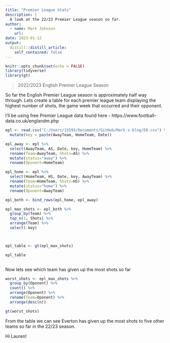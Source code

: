 ```yaml
---
title: "Premier League Stats"
description: |
  A look at the 22/23 Premier League season so far.
author:
  - name: Mark Johnson
    url: 
date: 2023-01-12
output:
  distill::distill_article:
    self_contained: false
---
```



```r
knitr::opts_chunk$set(echo = FALSE)
library(tidyverse)
library(gt)
```


> 2022/2023 English Premier League Season 

So far the English Premier League season is approximately half way through. Lets create a table for each premier league team displaying the highest number of shots, the game week that occurred and their opponent.

I'll be using free Premier League data found here - https://www.football-data.co.uk/englandm.php

```r

epl <- read.csv("C:/Users/15593/Documents/GitHub/Mark-s-blog/E0.csv") %>% 
  mutate(key = paste(AwayTeam, HomeTeam, Date))

epl_away <- epl %>% 
  select(AwayTeam, AS, Date, key, HomeTeam) %>% 
  rename(Team=AwayTeam, Shots=AS) %>% 
  mutate(status="away") %>% 
  rename(Oponent=HomeTeam)

epl_home <- epl %>% 
  select(HomeTeam, HS, Date, key, AwayTeam) %>% 
  rename(Team=HomeTeam, Shots=HS) %>% 
  mutate(status="home") %>% 
  rename(Oponent=AwayTeam)

epl_both <- bind_rows(epl_home, epl_away)

epl_max_shots <- epl_both %>% 
  group_by(Team) %>% 
  top_n(1, Shots) %>% 
  arrange(Team) %>% 
  select(-key)



epl_table <- gt(epl_max_shots)

epl_table
  

```

Now lets see which team has given up the most shots so far

```r

worst_shots <- epl_max_shots %>% 
  group_by(Oponent) %>% 
  count() %>% 
  arrange(Oponent) %>% 
  rename(Team=Oponent) %>% 
  arrange(desc(n))

gt(worst_shots)

```


From the table we can see Everton has given up the most shots to five other teams so far in the 22/23 season. 




Hi Lauren!